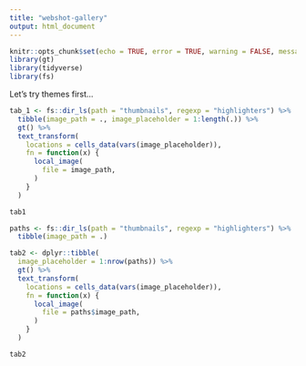```yaml
---
title: "webshot-gallery"
output: html_document
---
```


```r
knitr::opts_chunk$set(echo = TRUE, error = TRUE, warning = FALSE, message = FALSE)
library(gt)
library(tidyverse)
library(fs)
```

Let's try themes first...

```r
tab_1 <- fs::dir_ls(path = "thumbnails", regexp = "highlighters") %>% 
  tibble(image_path = ., image_placeholder = 1:length(.)) %>% 
  gt() %>% 
  text_transform(
    locations = cells_data(vars(image_placeholder)),
    fn = function(x) {
      local_image(
        file = image_path,
      )
    }
  )

tab1
```

```r
paths <- fs::dir_ls(path = "thumbnails", regexp = "highlighters") %>% 
  tibble(image_path = .) 

tab2 <- dplyr::tibble(
  image_placeholder = 1:nrow(paths)) %>% 
  gt() %>% 
  text_transform(
    locations = cells_data(vars(image_placeholder)),
    fn = function(x) {
      local_image(
        file = paths$image_path,
      )
    }
  )

tab2
```


